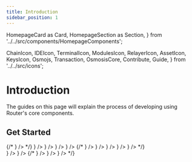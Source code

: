 ```yaml
---
title: Introduction
sidebar_position: 1
---
```

  HomepageCard as Card,
  HomepageSection as Section,
} from '../../src/components/HomepageComponents';

  ChainIcon,
  IDEIcon,
  TerminalIcon,
  ModulesIcon,
  RelayerIcon,
  AssetIcon,
  KeysIcon,
  Osmojs,
  Transaction,
  OsmosisCore,
  Contribute,
  Guide,
} from '../../src/icons';

# Introduction

The guides on this page will explain the process of developing using Router's core components.


 ## Get Started
   <Section title="Developers" id="web-sdks" hasSubSections >

   <Section>
  {/* <Card
    title="Build and Test Osmosis Source Code"
    description="Getting started with building and testing Osmosis codebase"
    to="/router-core/build"
    icon={<OsmosisCore />}
  /> */}
  <Card
    title="Installing Prerequisites"
    description="Setting up the machine for developing on the Router Chain"
    to="/router-core/installing-prerequisites"
    icon={<IDEIcon />}
  />
 <Card
    title="Router CLI"
    description="Install routerd to join the network or simple query it."
    to="/router-core/routerd"
    icon={<TerminalIcon />}
  />
  <Card
    title="Application-specific Explorer"
    description="Custom explorer for projects to monitor their transactions"
    to="/router-core/category/application-specific-explorer"
    icon={<ModulesIcon />}
  />
    <Card
    title="Router Robot"
    description="A cross-chain integration testing framework"
    to="/router-core/category/router-robot"
    icon={<Osmojs />}
  />
  {/* <Card
    title="Modules"
    description="Osmosis modules and their respective CLI commands"
    to="/router-core/modules"
    icon={<ModulesIcon />}
  />
  <Card
    title="Relaying"
    description=" Relay IBC packets between Osmosis and other chains"
    to="/router-core/relaying"
    icon={<RelayerIcon />}
  />
  <Card
    title="Assets"
    description="     Currently supported assets on Osmosis with their corresponding channels and IBC denoms."
    to="/router-core/asset-info"
    icon={<AssetIcon />}
  />
  <Card
    title="Key Management"
    description="Managing keys via CLI and advanced operations such as multisig wallets"
    to="/router-core/category/keys-management"
    icon={<KeysIcon />}
  />
  <Card
    title="Contributing"
    description=" Guidelines to contributing to Osmosis core development."
    to="/router-core/contributing"
    icon={<Contribute />}
  /> */}
  </Section>

  </Section>

   <Section title="Guides" id="web-sdks" hasSubSections >

   <Section>
       <Card
    title="Your First Contract"
    description="Learn how to compile and deploy your first CosmWasm contract on the Router chain"
    to="/router-core/guides/your-first-contract"
    icon={<Guide />}
  />
   <Card
    title="Your First Omnichain dApp"
    description="Learn how to deploy your first omnichain dApp leveraging the Router chain middleware"
  to="/router-core/guides/your-first-omnichain-dapp"
    icon={<Guide />}
  />
    {/* <Card
    title="Transaction Structure"
    description=" Understanding the structure of a transaction on the Osmosis blockchain"
    to="/router-core/guides/structure"
    icon={<Guide />}
  />
   <Card
    title="Performance & Profiling"
    description="Learn how to measure performance and profile your node"
  to="/router-core/guides/performance"
    icon={<Guide />}
  />
  <Card
    title="Creating IBC Pools"
    description="This document lays out the prerequisites and the  process that's needed to ensure that your token meets the interchain UX standards set by Osmosis."
  to="/router-core/guides/create-ibc-pool"
    icon={<Guide />}
  /> */}
  </Section>

  </Section>
